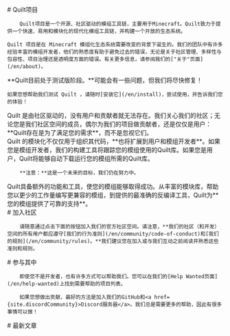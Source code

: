 
<Home content={{}}>
  <div slot="info">
    # Quilt项目

    	Quilt项目是一个开源、社区驱动的模组工具链，主要用于Minecraft。Quilt致力于提供一个快速、易用和模块化的现代化模组工具链，并构建一个开放的生态系统。

    Quilt 项目是在 Minecraft 模组化生态系统需要改变的背景下诞生的。我们的团队中有许多经验丰富的模组开发者，他们的熟悉度有助于避免过去的错误，无论是关于社区管理、多样性与包容性、项目治理还是透明度方面的错误。有关更多信息，请参阅我们的["关于"页面](/en/about)。

 </div>
  <div slot="wip">
    **Quilt目前处于测试版阶段。**可能会有一些问题，但我们将尽快修复！

    如果您想帮助我们测试 Quilt ，请随时[安装它](/en/install)，尝试使用，并告诉我们您的体验！

  </div>
  <div slot="caring">
    Quilt 是由社区驱动的，没有用户和贡献者就无法存在。我们关心我们的社区；无论您是我们社区空间的成员，偶尔为我们的项目做贡献者，还是仅仅是用户：**Quilt存在是为了满足您的需求**，而不是忽视它们。
  </div>
  <div slot="modular">
    Quilt 的模块化不仅仅用于组织其代码，**也将扩展到用户和模组开发者**。如果您是模组开发者，我们的构建工具将跟踪您的模组使用的Quilt库。如果您是用户，Quilt将能够自动下载运行您的模组所需的Quilt库。

    	**注意：**这是一个未来的目标，我们仍在努力中。

  </div>
  <div slot="powerful">
    Quilt具备额外的功能和工具，使您的模组能够取得成功。从丰富的模块库，帮助您以更少的工作量编写更兼容的模组，到提供的最准确的反编译工具，Quilt为**您的模组提供了可靠的支持**。
  </div>
  <div slot="joinTheCommunity">
    # 加入社区

    	请随意通过点击下面的按钮加入我们的官方社区空间。请注意，**我们的社区（和开发）空间的所有用户都应遵守[我们的行为准则](/en/community/code-of-conduct)和[我们的规则](/en/community/rules)。**我们建议您在加入或与我们互动之前阅读并熟悉这些准则和规则。

  </div>
  <div slot="getInvolved">
    # 参与其中

    	即使您不是开发者，也有许多方式可以帮助我们。您可以在我们的[Help Wanted页面](/en/help-wanted)上找到需要帮助的项目列表。

    	如果您想做出贡献，最好的方法是加入我们的GitHub和<a href={site.discordCommunity}>Discord服务器</a>。我们总是需要更多的帮助，因此有很多事情可以做！

  </div>
  <div slot="latestPosts">
    # 最新文章
  </div>
</Home>
